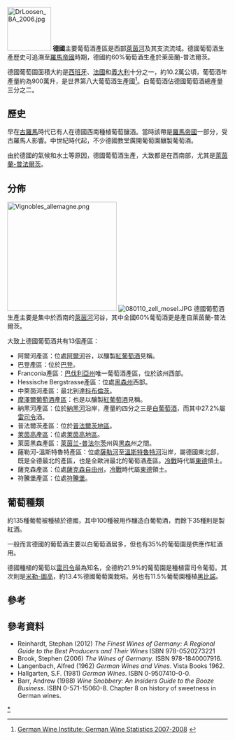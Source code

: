 [[File:DrLoosen_BA_2006.jpg|100px]]
'''德國'''主要葡萄酒產區是西部[[萊茵河|萊茵河]]及其支流流域。德國葡萄酒生產歷史可追溯至[[羅馬帝國|羅馬帝國]]時期，德國約60%葡萄酒生產於萊茵蘭-普法爾茨。

德國葡萄園面積大約是[[西班牙|西班牙]]、[[法國|法國]]和[[義大利|義大利]]十分之一，約10.2萬公頃，葡萄酒年產量約為900萬升，是世界第八大葡萄酒生產國<ref name="Statistics 07-08">[http://www.deutscheweine.de/icc/Internet-DE/med/1a6/1a64f607-a3e5-5117-3d28-952196117f51,11111111-1111-1111-1111-111111111111.pdf German Wine Institute: German Wine Statistics 2007-2008] {{webarchive|url=https://web.archive.org/web/20080920194632/http://www.deutscheweine.de/icc/Internet-DE/med/1a6/1a64f607-a3e5-5117-3d28-952196117f51%2C11111111-1111-1111-1111-111111111111.pdf |date=2008-09-20 }}</ref>。白葡萄酒佔德國葡萄酒總產量三分之二。

==歷史==
早在[[古羅馬|古羅馬]]時代已有人在德國西南種植葡萄釀酒。當時該帶是[[羅馬帝國|羅馬帝國]]一部分，受古羅馬人影響。中世紀時代起，不少德國教堂廣開葡萄園釀製葡萄酒。

由於德國的氣候和水土等原因，德國葡萄酒生產，大致都是在西南部，尤其是[[萊茵蘭-普法爾茨|萊茵蘭-普法爾茨]]。

==分佈==
[[File:Vignobles_allemagne.png|250px]]
[[File:080110_zell_mosel.JPG|thumb]]
德國葡萄酒生產主要是集中於西南的[[萊茵河|萊茵河]]河谷，其中全國60%葡萄酒更是產自萊茵蘭-普法爾茨。

大致上德國葡萄酒共有13個產區：

*阿爾河產區：位處[[阿爾河|阿爾河]]谷，以釀製[[紅葡萄酒|紅葡萄酒]]見稱。
*巴登產區：位於[[巴登|巴登]]。
*Franconia產區：[[巴伐利亞州|巴伐利亞州]]唯一葡萄酒產區，位於該州西部。
*Hessische Bergstrasse產區：位處[[黑森州|黑森州]]西部。
*中萊茵河產區：最北到達[[科布倫茨|科布倫茨]]。
*[[摩澤爾葡萄酒產區|摩澤爾葡萄酒產區]]：也是以釀製[[紅葡萄酒|紅葡萄酒]]見稱。
*納黑河產區：位於[[納黑河|納黑河]]沿岸，產量約四分之三是[[白葡萄酒|白葡萄酒]]，而其中27.2%屬[[雷司令|雷司令]]酒。
*普法爾茨產區：位於[[普法爾茨地區|普法爾茨地區]]。
*[[莱茵高_(葡萄酒产区)|萊茵高產區]]：位處[[萊茵高地區|萊茵高地區]]。
*萊茵黑森產區：[[莱茵兰-普法尔茨|莱茵兰-普法尔茨]]州與[[黑森|黑森]]州之間。
*薩勒河-溫斯特魯特產區：位處[[薩勒河_(易北河支流)|薩勒河]]至[[溫斯特魯特河|溫斯特魯特河]]沿岸，屬德國東北部，既是全德最北的產區，也是全歐洲最北的葡萄酒產區。[[冷戰|冷戰]]時代屬[[東德|東德]]領土。
*薩克森產區：位處[[薩克森自由州|薩克森自由州]]，[[冷戰|冷戰]]時代屬[[東德|東德]]領土。
*符騰堡產區：位處[[符騰堡|符騰堡]]。

==葡萄種類==
約135種葡萄被種植於德國，其中100種被用作釀造白葡萄酒，而餘下35種則是製紅酒。

一般而言德國的葡萄酒主要以白葡萄酒居多，但也有35%的葡萄園是供應作紅酒用。

德國種植的葡萄以[[雷司令|雷司令]]最為知名，全德約21.9%的葡萄園是種植雷司令葡萄。其次則是[[米勒-圖高|米勒-圖高]]，約13.4%德國葡萄園栽培。另也有11.5%葡萄園種植[[黑比諾|黑比諾]]。

==參考==
{{reflist}}

==參考資料==
* Reinhardt, Stephan (2012) ''The Finest Wines of Germany: A Regional Guide to the Best Producers and Their Wines'' ISBN 978-0520273221
* Brook, Stephen (2006) ''The Wines of Germany''. ISBN 978-1840007916.
* Langenbach, Alfred (1962) ''German Wines and Vines''. Vista Books 1962.
* Hallgarten, S.F. (1981) ''German Wines''. ISBN 0-9507410-0-0.
* Barr, Andrew (1988) ''Wine Snobbery: An Insiders Guide to the Booze Business''. ISBN 0-571-15060-8. Chapter 8 on history of sweetness in German wines.

{{德国葡萄酒}}

[[Category:德國葡萄酒|*]]